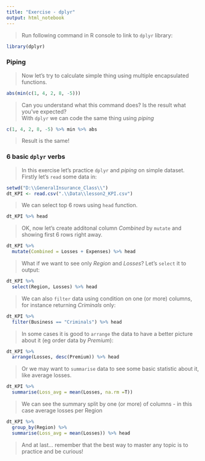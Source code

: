 ```yaml
---
title: "Exercise - dplyr"
output: html_notebook
---
```


> Run following command in R console to link to `dplyr` library:

```r
library(dplyr)
```


### Piping
> Now let's try to calculate simple thing using multiple encapsulated functions.

```r
abs(min(c(1, 4, 2, 8, -5)))
```
> Can you understand what this command does? Is the result what you've expected?  
> With `dplyr` we can code the same thing using *piping*

```r
c(1, 4, 2, 8, -5) %>% min %>% abs
```
> Result is the same!


### 6 basic `dplyr` verbs
> In this exercise let's practice `dplyr` and *piping* on simple dataset. Firstly let's `read` some data in:  

```r
setwd("D:\\GeneralInsurance_Class\\")
dt_KPI <- read.csv(".\\Data\\lesson2_KPI.csv")
```

> We can select top 6 rows using `head` function. 

```r
dt_KPI %>% head
```

> OK, now let's create additonal column *Combined* by `mutate` and showing first 6 rows right away.  

```r
dt_KPI %>% 
  mutate(Combined = Losses + Expenses) %>% head
```

> What if we want to see only *Region* and *Losses*? Let's `select` it to output:

```r
dt_KPI %>% 
  select(Region, Losses) %>% head
```

> We can also `filter` data using condition on one (or more) columns, for instance returning *Criminals* only:

```r
dt_KPI %>% 
  filter(Business == "Criminals") %>% head
```

> In some cases it is good to `arrange` the data to have a better picture about it (eg order data by *Premium*):

```r
dt_KPI %>% 
  arrange(Losses, desc(Premium)) %>% head
```

> Or we may want to `summarise` data to see some basic statistic about it, like average losses.

```r
dt_KPI %>% 
  summarise(Loss_avg = mean(Losses, na.rm =T))
```

> We can see the summary split by one (or more) of columns - in this case average losses per Region

```r
dt_KPI %>% 
  group_by(Region) %>% 
  summarise(Loss_avg = mean(Losses)) %>% head
```

> And at last... remember that the best way to master any topic is to practice and be curious!